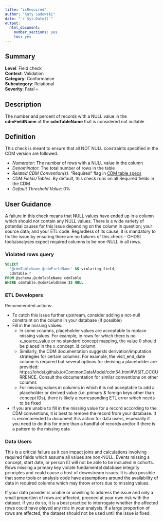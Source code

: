 ```yaml
---
title: "isRequired"
author: "Katy Sadowski"
date: "`r Sys.Date()`"
output:
  html_document:
    number_sections: yes
    toc: yes
---
```


## Summary

**Level**: Field check\
**Context**: Validation\
**Category**: Conformance\
**Subcategory**: Relational\
**Severity**: Fatal &#x1F480;\

## Description
The number and percent of records with a NULL value in the **cdmFieldName** of the **cdmTableName** that is considered not nullable

## Definition
This check is meant to ensure that all NOT NULL constraints specified in the CDM version are followed.

- *Numerator*: The number of rows with a NULL value in the column 
- *Denominator*: The total number of rows in the table
- *Related CDM Convention(s)*: "Required" flag in [CDM table specs](https://ohdsi.github.io/CommonDataModel/index.html)
- *CDM Fields/Tables*: By default, this check runs on all Required fields in the CDM
- *Default Threshold Value*: 0%

## User Guidance
A failure in this check means that NULL values have ended up in a column which should not contain any NULL values.  There is a wide variety of potential causes for this issue depending on the column in question; your source data; and your ETL code.  Regardless of its cause, it is mandatory to fix the issue by ensuring there are no failures of this check – OHDSI tools/analyses expect required columns to be non-NULL in all rows. 

### Violated rows query

```sql
SELECT 
  '@cdmTableName.@cdmFieldName' AS violating_field, 
  cdmTable.* 
FROM @schema.@cdmTableName cdmTable
WHERE cdmTable.@cdmFieldName IS NULL
```

### ETL Developers
Recommended actions: 

- To catch this issue further upstream, consider adding a not-null constraint on the column in your database (if possible) 
- Fill in the missing values: 
  - In some columns, placeholder values are acceptable to replace missing values. For example, in rows for which there is no x_source_value or no standard concept mapping, the value 0 should be placed in the x_concept_id column 
  - Similarly, the CDM documentation suggests derivation/imputation strategies for certain columns.  For example, the visit_end_date column is required but several options for deriving a placeholder are provided: https://ohdsi.github.io/CommonDataModel/cdm54.html#VISIT_OCCURRENCE.  Consult the documentation for similar conventions on other columns 
  - For missing values in columns in which it is not acceptable to add a placeholder or derived value (i.e. primary & foreign keys other than concept IDs), there is likely a corresponding ETL error which needs to be fixed 
- If you are unable to fill in the missing value for a record according to the CDM conventions, it is best to remove the record from your database.  It is recommended to document this action for data users, especially if you need to do this for more than a handful of records and/or if there is a pattern to the missing data 

### Data Users
This is a critical failure as it can impact joins and calculations involving required fields which assume all values are non-NULL.  Events missing a concept, start date, or person ID will not be able to be included in cohorts.  Rows missing a primary key violate fundamental database integrity principles and could cause a host of downstream issues.  It is also possible that some tools or analysis code have assumptions around the availability of data in required columns which may throw errors due to missing values. 

If your data provider is unable or unwilling to address the issue and only a small proportion of rows are affected, proceed at your own risk with the dataset.  If you do so, it is a best practice to interrogate whether the affected rows could have played any role in your analysis.  If a large proportion of rows are affected, the dataset should not be used until the issue is fixed. 
